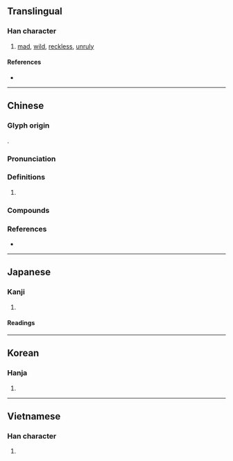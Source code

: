 {{character info}}
==Translingual==

===Han character===
{{Han char|rn=94|rad=犬|as=08|sn=11|four=46260|canj=KHAA|ids=⿰犭昌}}

# [[mad]], [[wild]], [[reckless]], [[unruly]]

====References====
* {{Han ref|kx=0713.170|dkj=20490|dj=1125.120|hdz=21353.040|uh=7316|ud=29462|bh=B273|bd=45683}}

----

==Chinese==
{{zh-forms}}

===Glyph origin===
{{Han etym}}
{{Han compound|犬|alt1=犭|昌|ls=psc|c1=s|c2=p|t1=dog}}.

===Pronunciation===
{{zh-pron
|m=chāng
|c=coeng1
|mc=y
|oc=y
|cat=
}}

===Definitions===
{{zh-hanzi}}

# {{rfdef|zh}}

===Compounds===
{{zh-der|狓猖|猖狂|猖猖狂狂|猖披|猖亂|猖獗}}

===References===
* {{R:yue:Hanzi}}

----

==Japanese==

===Kanji===
{{ja-kanji|grade=|rs=犬08}}

# {{rfdef|ja|sort=犬08}}

====Readings====
{{ja-readings
|goon=しょう
|kanon=しょう
|kun=くる-う
|nanori=}}

----

==Korean==

===Hanja===
{{ko-hanja|hangeul=창|eumhun=|rv=chang|mr=ch'ang|y=chang}}

# {{rfdef|ko|sort=犬08}}

----

==Vietnamese==

===Han character===
{{vi-readings|reading=xương|rs=犬08}}

# {{rfdef|vi|sort=犬08}}